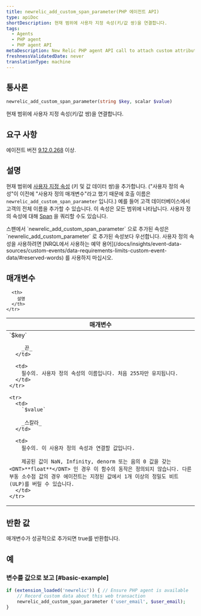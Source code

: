 ```yaml
---
title: newrelic_add_custom_span_parameter(PHP 에이전트 API)
type: apiDoc
shortDescription: 현재 범위에 사용자 지정 속성(키/값 쌍)을 연결합니다.
tags:
  - Agents
  - PHP agent
  - PHP agent API
metaDescription: New Relic PHP agent API call to attach custom attributes to your transaction data.
freshnessValidatedDate: never
translationType: machine
---
```


## 통사론

```php
newrelic_add_custom_span_parameter(string $key, scalar $value)
```

현재 범위에 사용자 지정 속성(키/값 쌍)을 연결합니다.

## 요구 사항

에이전트 버전 [9.12.0.268](/docs/release-notes/agent-release-notes/php-release-notes/php-agent-9120268) 이상.

## 설명

현재 범위에 [사용자 지정 속성](/docs/agents/manage-apm-agents/agent-data/collect-custom-attributes) (키 및 값 데이터 쌍)을 추가합니다. ("사용자 정의 속성"이 이전에 "사용자 정의 매개변수"라고 했기 때문에 호출 이름은 `newrelic_add_custom_span_parameter` 입니다.) 예를 들어 고객 데이터베이스에서 고객의 전체 이름을 추가할 수 있습니다. 이 속성은 모든 범위에 나타납니다. 사용자 정의 속성에 대해 [Span](/docs/insights/explore-data/attributes/apm-default-attributes-insights) 을 쿼리할 수도 있습니다.

<Callout variant="important">
  스팬에서 `newrelic_add_custom_span_parameter` 으로 추가된 속성은 `newrelic_add_custom_parameter` 로 추가된 속성보다 우선합니다.
</Callout>

<Callout variant="important">
  사용자 정의 속성을 사용하려면 [NRQL에서 사용하는 예약 용어](/docs/insights/event-data-sources/custom-events/data-requirements-limits-custom-event-data/#reserved-words) 를 사용하지 마십시오.
</Callout>

## 매개변수

<table>
  <thead>
    <tr>
      <th width="25%">
        매개변수
      </th>

      <th>
        설명
      </th>
    </tr>
  </thead>

  <tbody>
    <tr>
      <td>
        `$key`

        _끈_
      </td>

      <td>
        필수의. 사용자 정의 속성의 이름입니다. 처음 255자만 유지됩니다.
      </td>
    </tr>

    <tr>
      <td>
        `$value`

        _스칼라_
      </td>

      <td>
        필수의. 이 사용자 정의 속성과 연결할 값입니다.

        제공된 값이 NaN, Infinity, denorm 또는 음의 0 값을 갖는 <DNT>**float**</DNT> 인 경우 이 함수의 동작은 정의되지 않습니다. 다른 부동 소수점 값의 경우 에이전트는 지정된 값에서 1개 이상의 정밀도 비트(ULP)를 버릴 수 있습니다.
      </td>
    </tr>
  </tbody>
</table>

## 반환 값

매개변수가 성공적으로 추가되면 true를 반환합니다.

## 예

### 변수를 값으로 보고 [#basic-example]

```php
if (extension_loaded('newrelic')) { // Ensure PHP agent is available
    // Record custom data about this web transaction
    newrelic_add_custom_span_parameter ('user_email', $user_email);
}
```
